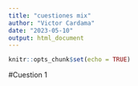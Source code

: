 ```yaml
---
title: "cuestiones mix"
author: "Victor Cardama"
date: "2023-05-10"
output: html_document
---
```


```r
knitr::opts_chunk$set(echo = TRUE)
```

#Cuestion 1

